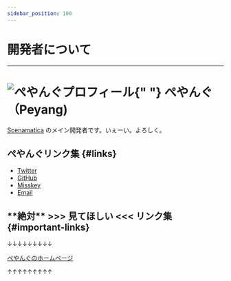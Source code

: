 ```yaml
---
sidebar_position: 100
---
```


# 開発者について

---

<h1>
    <img src={require("@site/static/img/peyang.png").default} width={"50px"} alt="ぺやんぐプロフィール" />{" "}
    ぺやんぐ（Peyang)
</h1>

[Scenamatica](https://github.com/TeamKUN/Scenamatica) のメイン開発者です。いぇーい。よろしく。

## ぺやんぐリンク集 {#links}

- [Twitter](https://twitter.com/peyang9799)
- [GitHub](https://github.com/PeyaPeyaPeyang)
- [Misskey](https://misskey.io/@pyg)
- [Email](mailto:peyang@peya.tokyo)

## \*\***絶対**\*\* >>> 見てほしい \<\<\< リンク集 {#important-links}

↓↓↓↓↓↓↓↓↓

[ぺやんぐのホームページ](https://www.peya.tokyo)

↑↑↑↑↑↑↑↑↑
